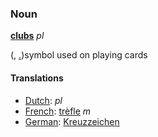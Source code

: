 ===Noun===
'''[[club]]s''' ''pl''

([[]], [[ .]])symbol used on playing cards

====Translations====
*[[Dutch]]: [[]] ''pl''
*[[French]]: [[trèfle]] ''m''
*[[German]]: [[Kreuz]][[zeichen]]